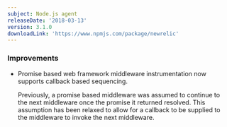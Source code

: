 ```yaml
---
subject: Node.js agent
releaseDate: '2018-03-13'
version: 3.1.0
downloadLink: 'https://www.npmjs.com/package/newrelic'
---
```


### Improvements

* Promise based web framework middleware instrumentation now supports callback based sequencing.

  Previously, a promise based middleware was assumed to continue to the next middleware once the promise it returned resolved. This assumption has been relaxed to allow for a callback to be supplied to the middleware to invoke the next middleware.
